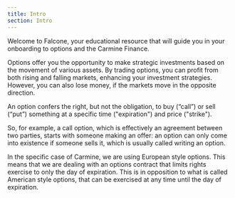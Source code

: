 ```yaml
---
title: Intro
section: Intro
---
```


Welcome to Falcone, your educational resource that will guide you in your onboarding to options and the Carmine Finance. 

Options offer you the opportunity to make strategic investments based on the movement of various assets. By trading options, you can profit from both rising and falling markets, enhancing your investment strategies. However, you can also lose money, if the markets move in the opposite direction.

An option confers the right, but not the obligation, to buy (“call”) or sell (“put”) something at a specific time ("expiration") and price ("strike").

So, for example, a call option, which is effectively an agreement between two parties, starts with someone making an offer: an option can only come into existence if someone sells it, which is usually called writing an option.

In the specific case of Carmine, we are using European style options. This means that we are dealing with an options contract that limits rights exercise to only the day of expiration. This is in opposition to what is called American style options, that can be exercised at any time until the day of expiration.
